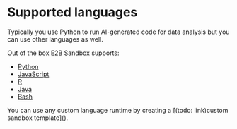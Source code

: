 # Supported languages

Typically you use Python to run AI-generated code for data analysis but you can use other languages as well.

Out of the box E2B Sandbox supports:
- [Python](/docs/code-interpreting/analyze-data/supported-languages/python)
- [JavaScript](/docs/code-interpreting/analyze-data/supported-languages/javascript)
- [R](/docs/code-interpreting/analyze-data/supported-languages/r)
- [Java](/docs/code-interpreting/analyze-data/supported-languages/java)
- [Bash](/docs/code-interpreting/analyze-data/supported-languages/bash)

<Note>
You can use any custom language runtime by creating a [(todo: link)custom sandbox template]().
</Note>
